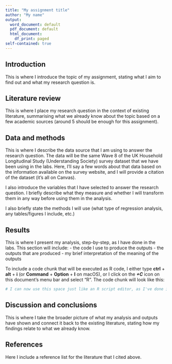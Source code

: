 ```yaml
---
title: "My assignment title"
author: "My name"
output:
  word_document: default
  pdf_document: default
  html_document:
    df_print: paged
self-contained: true
---
```


## Introduction

This is where I introduce the topic of my assignment, stating what I aim to find out and what my research question is.

## Literature review

This is where I place my research question in the context of existing literature, summarising what we already know about the topic based on a few academic sources (around 5 should be enough for this assignment).


## Data and methods

This is where I describe the data source that I am using to answer the research question. The data will be the same Wave 8 of the UK Household Longitudinal Study (Understanding Society) survey dataset that we have been using in the labs. Here, I'll say a few words about that data based on the information available on the survey website, and I will provide a citation of the dataset (it's all on Canvas).

I also introduce the variables that I have selected to answer the research question. I briefly describe what they measure and whether I will transform them in any way before using them in the analysis.

I also briefly state the methods I will use (what type of regression analysis, any tables/figures I include, etc.)

## Results

This is where I present my analysis, step-by-step, as I have done in the labs. This section will include:
- the code I use to produce the outputs
- the outputs that are produced
- my brief interpretation of the meaning of the outputs

To include a code chunk that will be executed as R code, I either type **ctrl** + **alt** + **i** (or **Command** + **Option** + **I** on macOS), or I click on the ***+C*** icon on this document's menu bar and select "R". The code chunk will look like this:

```r
# I can now use this space just like an R script editor, as I've done in the labs

```






## Discussion and conclusions

This is where I take the broader picture of what my analysis and outputs have shown and connect it back to the existing literature, stating how my findings relate to what we already know.


## References

Here I include a reference list for the literature that I cited above.


